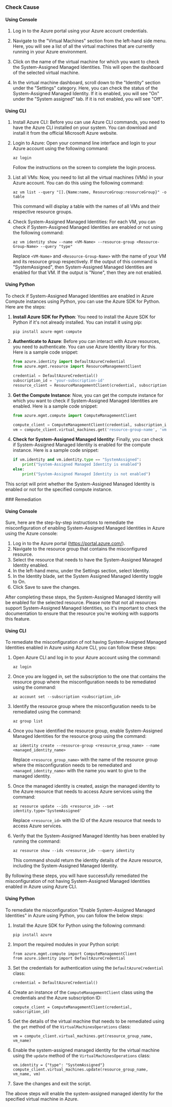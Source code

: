 

<Tabs><Tab title='Cause'>
### Check Cause

#### Using Console

1. Log in to the Azure portal using your Azure account credentials.

2. Navigate to the "Virtual Machines" section from the left-hand side menu. Here, you will see a list of all the virtual machines that are currently running in your Azure environment.

3. Click on the name of the virtual machine for which you want to check the System-Assigned Managed Identities. This will open the dashboard of the selected virtual machine.

4. In the virtual machine dashboard, scroll down to the "Identity" section under the "Settings" category. Here, you can check the status of the System-Assigned Managed Identity. If it is enabled, you will see "On" under the "System assigned" tab. If it is not enabled, you will see "Off".

#### Using CLI

1. Install Azure CLI: Before you can use Azure CLI commands, you need to have the Azure CLI installed on your system. You can download and install it from the official Microsoft Azure website.

2. Login to Azure: Open your command line interface and login to your Azure account using the following command:
   ```
   az login
   ```
   Follow the instructions on the screen to complete the login process.

3. List all VMs: Now, you need to list all the virtual machines (VMs) in your Azure account. You can do this using the following command:
   ```
   az vm list --query "[].{Name:name, ResourceGroup:resourceGroup}" -o table
   ```
   This command will display a table with the names of all VMs and their respective resource groups.

4. Check System-Assigned Managed Identities: For each VM, you can check if System-Assigned Managed Identities are enabled or not using the following command:
   ```
   az vm identity show --name <VM-Name> --resource-group <Resource-Group-Name> --query "type"
   ```
   Replace `<VM-Name>` and `<Resource-Group-Name>` with the name of your VM and its resource group respectively. If the output of this command is "SystemAssigned", then System-Assigned Managed Identities are enabled for that VM. If the output is "None", then they are not enabled.

#### Using Python

To check if System-Assigned Managed Identities are enabled in Azure Compute instances using Python, you can use the Azure SDK for Python. Here are the steps:

1. **Install Azure SDK for Python**: You need to install the Azure SDK for Python if it's not already installed. You can install it using pip:
   ```python
   pip install azure-mgmt-compute
   ```
2. **Authenticate to Azure**: Before you can interact with Azure resources, you need to authenticate. You can use Azure Identity library for this. Here is a sample code snippet:
   ```python
   from azure.identity import DefaultAzureCredential
   from azure.mgmt.resource import ResourceManagementClient

   credential = DefaultAzureCredential()
   subscription_id = 'your-subscription-id'
   resource_client = ResourceManagementClient(credential, subscription_id)
   ```
3. **Get the Compute Instance**: Now, you can get the compute instance for which you want to check if System-Assigned Managed Identities are enabled. Here is a sample code snippet:
   ```python
   from azure.mgmt.compute import ComputeManagementClient

   compute_client = ComputeManagementClient(credential, subscription_id)
   vm = compute_client.virtual_machines.get('resource-group-name', 'vm-name')
   ```
4. **Check for System-Assigned Managed Identity**: Finally, you can check if System-Assigned Managed Identity is enabled for the compute instance. Here is a sample code snippet:
   ```python
   if vm.identity and vm.identity.type == "SystemAssigned":
       print("System-Assigned Managed Identity is enabled")
   else:
       print("System-Assigned Managed Identity is not enabled")
   ```
This script will print whether the System-Assigned Managed Identity is enabled or not for the specified compute instance.

</Tab>

<Tab title='Remediation'>
### Remediation

#### Using Console

Sure, here are the step-by-step instructions to remediate the misconfiguration of enabling System-Assigned Managed Identities in Azure using the Azure console:

1. Log in to the Azure portal (https://portal.azure.com/).
2. Navigate to the resource group that contains the misconfigured resource.
3. Select the resource that needs to have the System-Assigned Managed Identity enabled.
4. In the left-hand menu, under the Settings section, select Identity.
5. In the Identity blade, set the System Assigned Managed Identity toggle to On.
6. Click Save to save the changes.

After completing these steps, the System-Assigned Managed Identity will be enabled for the selected resource. Please note that not all resources support System-Assigned Managed Identities, so it's important to check the documentation to ensure that the resource you're working with supports this feature.

#### Using CLI

To remediate the misconfiguration of not having System-Assigned Managed Identities enabled in Azure using Azure CLI, you can follow these steps:

1. Open Azure CLI and log in to your Azure account using the command: 

   ```
   az login
   ```

2. Once you are logged in, set the subscription to the one that contains the resource group where the misconfiguration needs to be remediated using the command:

   ```
   az account set --subscription <subscription_id>
   ```

3. Identify the resource group where the misconfiguration needs to be remediated using the command:

   ```
   az group list
   ```

4. Once you have identified the resource group, enable System-Assigned Managed Identities for the resource group using the command:

   ```
   az identity create --resource-group <resource_group_name> --name <managed_identity_name>
   ```

   Replace `<resource_group_name>` with the name of the resource group where the misconfiguration needs to be remediated and `<managed_identity_name>` with the name you want to give to the managed identity.

5. Once the managed identity is created, assign the managed identity to the Azure resource that needs to access Azure services using the command:

   ```
   az resource update --ids <resource_id> --set identity.type='SystemAssigned'
   ```

   Replace `<resource_id>` with the ID of the Azure resource that needs to access Azure services.

6. Verify that the System-Assigned Managed Identity has been enabled by running the command:

   ```
   az resource show --ids <resource_id> --query identity
   ```

   This command should return the identity details of the Azure resource, including the System-Assigned Managed Identity.

By following these steps, you will have successfully remediated the misconfiguration of not having System-Assigned Managed Identities enabled in Azure using Azure CLI.

#### Using Python

To remediate the misconfiguration "Enable System-Assigned Managed Identities" in Azure using Python, you can follow the below steps:

1. Install the Azure SDK for Python using the following command:

   ```
   pip install azure
   ```

2. Import the required modules in your Python script:

   ```
   from azure.mgmt.compute import ComputeManagementClient
   from azure.identity import DefaultAzureCredential
   ```

3. Set the credentials for authentication using the `DefaultAzureCredential` class:

   ```
   credential = DefaultAzureCredential()
   ```

4. Create an instance of the `ComputeManagementClient` class using the credentials and the Azure subscription ID:

   ```
   compute_client = ComputeManagementClient(credential, subscription_id)
   ```

5. Get the details of the virtual machine that needs to be remediated using the `get` method of the `VirtualMachinesOperations` class:

   ```
   vm = compute_client.virtual_machines.get(resource_group_name, vm_name)
   ```

6. Enable the system-assigned managed identity for the virtual machine using the `update` method of the `VirtualMachinesOperations` class:

   ```
   vm.identity = {"type": "SystemAssigned"}
   compute_client.virtual_machines.update(resource_group_name, vm_name, vm)
   ```

7. Save the changes and exit the script.

The above steps will enable the system-assigned managed identity for the specified virtual machine in Azure.


</Tab>
</Tabs>